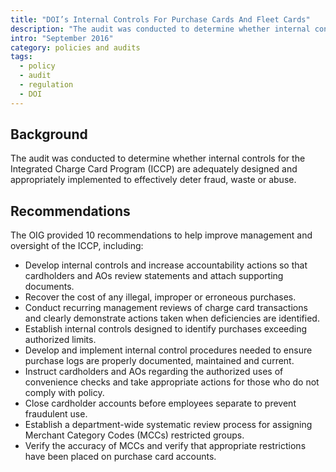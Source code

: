 ```yaml
---
title: "DOI’s Internal Controls For Purchase Cards And Fleet Cards"
description: "The audit was conducted to determine whether internal controls for the Integrated Charge Card Program (ICCP) are adequately designed and appropriately implemented to effectively deter fraud, waste or abuse."
intro: "September 2016"
category: policies and audits
tags:
  - policy
  - audit
  - regulation
  - DOI
---
```



<LinkButton link="https://www.doioig.gov/reports/audit/us-department-interiors-internal-controls-purchase-cards-and-fleet-cards-0" text="View Full Audit" />

## Background

The audit was conducted to determine whether internal controls for the Integrated Charge Card Program (ICCP) are adequately designed and appropriately implemented to effectively deter fraud, waste or abuse.

## Recommendations

The OIG provided 10 recommendations to help improve management and oversight of the ICCP, including:

- Develop internal controls and increase accountability actions so that cardholders and AOs review statements and attach supporting documents. 
- Recover the cost of any illegal, improper or erroneous purchases. 
- Conduct recurring management reviews of charge card transactions and clearly demonstrate actions taken when deficiencies are identified. 
- Establish internal controls designed to identify purchases exceeding authorized limits. 
- Develop and implement internal control procedures needed to ensure purchase logs are properly documented, maintained and current. 
- Instruct cardholders and AOs regarding the authorized uses of convenience checks and take appropriate actions for those who do not comply with policy. 
- Close cardholder accounts before employees separate to prevent fraudulent use. 
- Establish a department-wide systematic review process for assigning Merchant Category Codes (MCCs) restricted groups. 
- Verify the accuracy of MCCs and verify that appropriate restrictions have been placed on purchase card accounts.
